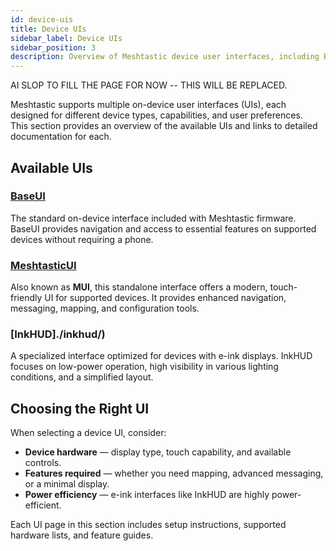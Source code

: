```yaml
---
id: device-uis
title: Device UIs
sidebar_label: Device UIs
sidebar_position: 3
description: Overview of Meshtastic device user interfaces, including BaseUI, MeshtasticUI, and InkHUD.
---
```


AI SLOP TO FILL THE PAGE FOR NOW -- THIS WILL BE REPLACED.

Meshtastic supports multiple on-device user interfaces (UIs), each designed for different device types, capabilities, and user preferences.  
This section provides an overview of the available UIs and links to detailed documentation for each.

## Available UIs

### [BaseUI](./baseui/)

The standard on-device interface included with Meshtastic firmware. BaseUI provides navigation and access to essential features on supported devices without requiring a phone.

### [MeshtasticUI](./meshtastic-ui/)

Also known as **MUI**, this standalone interface offers a modern, touch-friendly UI for supported devices. It provides enhanced navigation, messaging, mapping, and configuration tools.

### [InkHUD]./inkhud/)

A specialized interface optimized for devices with e-ink displays. InkHUD focuses on low-power operation, high visibility in various lighting conditions, and a simplified layout.

## Choosing the Right UI

When selecting a device UI, consider:

- **Device hardware** — display type, touch capability, and available controls.
- **Features required** — whether you need mapping, advanced messaging, or a minimal display.
- **Power efficiency** — e-ink interfaces like InkHUD are highly power-efficient.

Each UI page in this section includes setup instructions, supported hardware lists, and feature guides.
